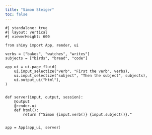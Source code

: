 ```yaml
---
title: "Simon Steiger"
toc: false
---
```


```shinylive-python
#| standalone: true
#| layout: vertical
#| viewerHeight: 600

from shiny import App, render, ui

verbs = ["bakes", "watches", "writes"]
subjects = ["birds", "bread", "code"]

app_ui = ui.page_fluid(
    ui.input_selectize("verb", "First the verb", verbs),
    ui.input_selectize("subject", "Then the subject", subjects),
    ui.output_ui("html"),
)


def server(input, output, session):
    @output
    @render.ui
    def html():
        return f"Simon {input.verb()} {input.subject()}."


app = App(app_ui, server)
```
